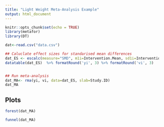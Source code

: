 ```yaml
---
title: "Light Weight Meta-Analysis Example"
output: html_document
---
```


```r
knitr::opts_chunk$set(echo = TRUE)
library(metafor)
library(DT)

dat<-read.csv("data.csv")

```


```r
## Caluclate effect sizes for standarised mean differences
dat_ES <- escalc(measure="SMD", m1i=Intervention.Mean, sd1i=Intervention.SD, n1i=Intervention.N, m2i=Control.Mean, sd2i=Control.SD, n2i=Control.N, data=dat)
datatable(dat_ES)  %>% formatRound('yi', 3) %>% formatRound('vi', 3)


## Run meta-analysis
dat_MA<- rma(yi, vi, data=dat_ES, slab=Study.ID)
dat_MA
```

## Plots
```r
forest(dat_MA)
```

```r
funnel(dat_MA)
```
